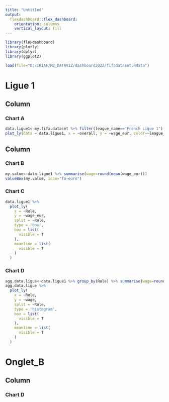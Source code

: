 ---
title: "Untitled"
output: 
  flexdashboard::flex_dashboard:
    orientation: columns
    vertical_layout: fill
---

```{r setup, include=FALSE}
library(flexdashboard)
library(plotly)
library(dplyr)
library(ggplot2)

load(file="D:/IRIAF/M2_DATAVIZ/dashboard2022/fifadataset.Rdata")
```

Ligue 1
=======================================================================

Column {data-width=800}
-----------------------------------------------------------------------

### Chart A

```{r}
data.ligue1<-my.fifa.dataset %>% filter(league_name=="French Ligue 1")
plot_ly(data = data.ligue1, x = ~overall, y = ~wage_eur, color=~league_name, text = ~paste("Player: ", short_name))
```

Column {data-width=200}
-----------------------------------------------------------------------

### Chart B

```{r}
my.value<-data.ligue1 %>% summarise(wage=round(mean(wage_eur)))
valueBox(my.value, icon="fa-euro")
```

### Chart C

```{r}
data.ligue1 %>%
  plot_ly(
    x = ~Role,
    y = ~wage_eur,
    split = ~Role,
    type = 'box',
    box = list(
      visible = T
    ),
    meanline = list(
      visible = T
    )
  ) 
```


### Chart D

```{r}
agg.data.ligue<-data.ligue1 %>% group_by(Role) %>% summarise(wage=round(mean(wage_eur)))
agg.data.ligue %>%
  plot_ly(
    x = ~Role,
    y = ~wage,
    split = ~Role,
    type = 'histogram',
    box = list(
      visible = T
    ),
    meanline = list(
      visible = T
    )
  ) 
```

Onglet_B
=======================================================================


Column {data-width=100}
-----------------------------------------------------------------------

### Chart D

```{r}

```
